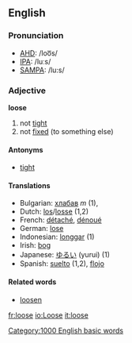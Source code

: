 ==English==

===Pronunciation===
*[[w:AHD|AHD]]: /loo͞s/
*[[w:IPA|IPA]]: /luːs/
*[[w:SAMPA|SAMPA]]: /lu:s/

===Adjective===
'''loose'''

# not [[tight]]
# not [[fixed]] (to something else)

====Antonyms====
*[[tight]]

====Translations====
*Bulgarian: [[хлабав]] ''m'' (1), 
*Dutch: [[los]]/[[losse]] (1,2)
*French: [[détaché]], [[dénoué]]
*German: [[lose]]
*Indonesian: [[longgar]] (1)
*Irish: [[bog]]
*Japanese: [[ゆるい]] (yurui) (1)
*Spanish: [[suelto]] (1,2), [[flojo]]

====Related words====

*[[loosen]]

[[Category:1000 English basic words]]

[[fr:loose]]
[[io:Loose]]
[[it:loose]]